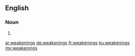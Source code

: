 ==English==

===Noun===
{{head|en|plural}}

# {{plural of|weakening|lang=en|nocat=1}}

[[ar:weakenings]]
[[de:weakenings]]
[[fr:weakenings]]
[[ku:weakenings]]
[[my:weakenings]]